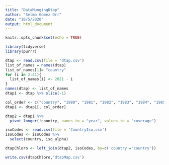 ```yaml
---
title: "DataMungingDtap"
author: "Selma Gomez Orr"
date: "10/5/2020"
output: html_document
---
```


```r
knitr::opts_chunk$set(echo = TRUE)
```

```r
library(tidyverse)
library(purrr)
```

```r
dtap <- read.csv(file = 'dtap.csv')
list_of_names = names(dtap)
list_of_names[1]= "country"
for (i in 2:41){
  list_of_names[i] <- 2021 - i
}
names(dtap) <- list_of_names
dtap1 <- dtap %>% slice(-1)

col_order <- c("country", "1980", "1981", "1982", "1983", "1984", "1985", "1986", "1987", "1988", "1989", "1990", "1991", "1992", "1993", "1994", "1995", "1996", "1997", "1998","1999", "2000", "2001", "2002", "2003", "2004", "2005", "2006", "2007", "2008", "2009", "2010", "2011", "2012", "2013", "2014", "2015", "2016", "2017", "2018", "2019")
dtap1 <- dtap1[, col_order]

dtap2 = dtap1 %>%
  pivot_longer(!country, names_to = "year", values_to = "coverage")
```

```r
isoCodes <- read.csv(file = 'CountryIso.csv')
isoCodes <- isoCodes %>%
  select(country, iso_alpha)

dtapChloro <- left_join(dtap2, isoCodes, by=c('country'='country'))

```

```r

write.csv(dtapChloro,'dtapMap.csv')
```